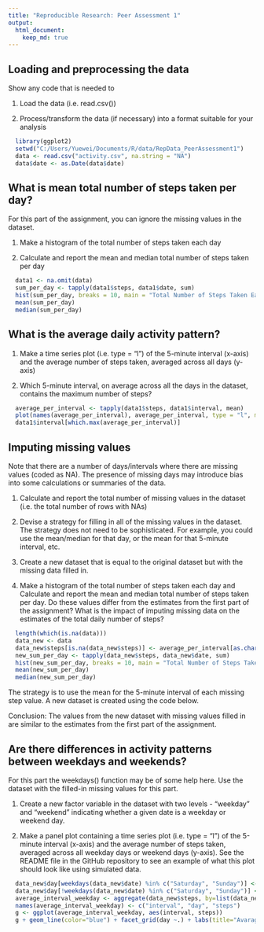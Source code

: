 ```yaml
---
title: "Reproducible Research: Peer Assessment 1"
output: 
  html_document:
    keep_md: true
---
```



## Loading and preprocessing the data

Show any code that is needed to

1. Load the data (i.e. read.csv())

2. Process/transform the data (if necessary) into a format suitable for your analysis

```r
  library(ggplot2)
  setwd("C:/Users/Yuewei/Documents/R/data/RepData_PeerAssessment1")
  data <- read.csv("activity.csv", na.string = "NA")
  data$date <- as.Date(data$date)
```

## What is mean total number of steps taken per day?

For this part of the assignment, you can ignore the missing values in the dataset.

1. Make a histogram of the total number of steps taken each day

2. Calculate and report the mean and median total number of steps taken per day

```r
  data1 <- na.omit(data)
  sum_per_day <- tapply(data1$steps, data1$date, sum)
  hist(sum_per_day, breaks = 10, main = "Total Number of Steps Taken Each Day", xlab = "Number of   Steps", ylab = "Counts")
  mean(sum_per_day)
  median(sum_per_day)
```

## What is the average daily activity pattern?

1. Make a time series plot (i.e. type = "l") of the 5-minute interval (x-axis) and the average number of steps taken, averaged across all days (y-axis)

2. Which 5-minute interval, on average across all the days in the dataset, contains the maximum number of steps?

```r
  average_per_interval <- tapply(data1$steps, data1$interval, mean)
  plot(names(average_per_interval), average_per_interval, type = "l", main = "Avarage Number of Steps Taken Per 5-Minute Interval", xlab = "Interval", ylab = "Number of Steps")
  data1$interval[which.max(average_per_interval)]
```

## Imputing missing values

Note that there are a number of days/intervals where there are missing values (coded as NA). The presence of missing days may introduce bias into some calculations or summaries of the data.

1. Calculate and report the total number of missing values in the dataset (i.e. the total number of rows with NAs)

2. Devise a strategy for filling in all of the missing values in the dataset. The strategy does not need to be sophisticated. For example, you could use the mean/median for that day, or the mean for that 5-minute interval, etc.

3. Create a new dataset that is equal to the original dataset but with the missing data filled in.

4. Make a histogram of the total number of steps taken each day and Calculate and report the mean and median total number of steps taken per day. Do these values differ from the estimates from the first part of the assignment? What is the impact of imputing missing data on the estimates of the total daily number of steps?


```r
  length(which(is.na(data)))
  data_new <- data
  data_new$steps[is.na(data_new$steps)] <- average_per_interval[as.character(data_new$interval)]
  new_sum_per_day <- tapply(data_new$steps, data_new$date, sum)
  hist(new_sum_per_day, breaks = 10, main = "Total Number of Steps Taken Each Day with Missing Data Filled", xlab = "Number of   Steps", ylab = "Counts")
  mean(new_sum_per_day)
  median(new_sum_per_day)
```

The strategy is to use the mean for the 5-minute interval of each missing step value. A new dataset is created using the code below.

Conclusion: The values from the new dataset with missing values filled in are similar to the estimates from the first part of the assignment. 

## Are there differences in activity patterns between weekdays and weekends?

For this part the weekdays() function may be of some help here. Use the dataset with the filled-in missing values for this part.

1. Create a new factor variable in the dataset with two levels - "weekday" and "weekend" indicating whether a given date is a weekday or weekend day.

2. Make a panel plot containing a time series plot (i.e. type = "l") of the 5-minute interval (x-axis) and the average number of steps taken, averaged across all weekday days or weekend days (y-axis). See the README file in the GitHub repository to see an example of what this plot should look like using simulated data.

```r
  data_new$day[weekdays(data_new$date) %in% c("Saturday", "Sunday")] <- "weekend"
  data_new$day[!weekdays(data_new$date) %in% c("Saturday", "Sunday")] <- "weekday"
  average_interval_weekday <- aggregate(data_new$steps, by=list(data_new$interval, data_new$day), FUN=mean)
  names(average_interval_weekday) <- c("interval", "day", "steps")
  g <- ggplot(average_interval_weekday, aes(interval, steps))
  g + geom_line(color="blue") + facet_grid(day ~.) + labs(title="Avarage Number of Steps Taken Per 5-Minute Interval") + labs(x="Interval", y="Number of Steps")
```